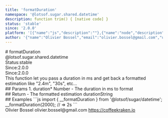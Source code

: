 ```yaml
---
title: 'formatDuration'
namespace: '@lotsof.sugar.shared.datetime'
description: function trim() { [native code] }
status: 'stable'
since: '2.0.0'
platform: '[{"name":"js","description":""},{"name":"node","description":""}]'
author: '{"name":"Olivier Bossel","email":"olivier.bossel@gmail.com","url":"https://coffeekraken.io"}'
---
```

<div class="docmap-mdx">
# formatDuration
<div class="_namespace">@lotsof.sugar.shared.datetime</div>
<div class="_metas">
<div class="_status"><span class="_status-label">Status:</span><span class="_status-value -stable">stable</span></div>
<div class="_since"><span class="_since-label">Since:</span><span class="_since-value">2.0.0</span></div>
<div class="_since"><span class="_since-label">Since:</span><span class="_since-value">2.0.0</span></div>
</div>
<div class="_description">
This function let you pass a duration in ms and get back a formatted estimation like "2.4m", "30s", etc...
</div>
<div class="_params">
## Params
1. <span class="_name">duration<span class="_required">*</span></span><span class="_default"></span> <span class="_type">Number</span>
   - The duration in ms to format
</div>
<div class="_return">
## Return
- <span class="_description">The formatted estimation duration</span><span class="_default"></span><span class="_type">String</span>
</div>
<div class="_examples">
## Examples
```js
import { __formatDuration } from '@lotsof/sugar/datetime';
__formatDuration(2000); // => 2s
```
</div>
<div class="_author">
<span class="_name">Olivier Bossel</span>
<span class="_email">olivier.bossel@gmail.com</span>
<a href="https://coffeekraken.io" target="_blank" class="_url">https://coffeekraken.io</a>
</div>
</div>